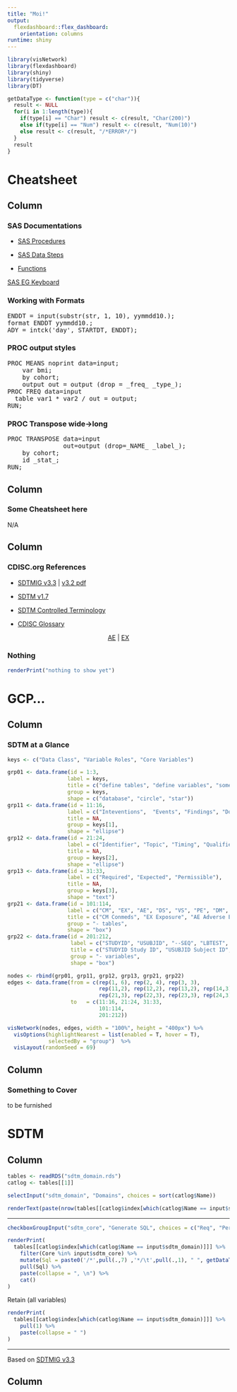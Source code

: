 ```yaml
---
title: "Moi!"
output: 
  flexdashboard::flex_dashboard:
    orientation: columns
runtime: shiny
---
```


```r
library(visNetwork)
library(flexdashboard)
library(shiny)
library(tidyverse)
library(DT)

getDataType <- function(type = c("char")){
  result <- NULL
  for(i in 1:length(type)){
    if(type[i] == "Char") result <- c(result, "Char(200)")
    else if(type[i] == "Num") result <- c(result, "Num(10)")
    else result <- c(result, "/*ERROR*/")
  }
  result
}
```

Cheatsheet
=======================================================================

Column
-----------------------------------------------------------------------

### SAS Documentations

- [SAS Procedures](https://go.documentation.sas.com/?cdcId=pgmsascdc&cdcVersion=9.4_3.4&docsetId=allprodsproc&docsetTarget=procedures.htm&locale=en)

- [SAS Data Steps](https://go.documentation.sas.com/?cdcId=pgmsascdc&cdcVersion=9.4_3.4&docsetId=lestmtsref&docsetTarget=p08st7rzfn0dgin1fml8hq40hlho.htm&locale=en)

- [Functions](https://go.documentation.sas.com/?cdcId=pgmsascdc&cdcVersion=9.4_3.4&docsetId=lefunctionsref&docsetTarget=n01f5qrjoh9h4hn1olbdpb5pr2td.htm&locale=en)

[SAS EG Keyboard](http://support.sas.com/documentation/cdl/en/hostwin/69955/HTML/default/viewer.htm#p0726xzb9e7fp7n1sjiml5m2cedu.htm)

### Working with Formats


<pre>
ENDDT = input(substr(str, 1, 10), yymmdd10.);
format ENDDT yymmdd10.;
ADY = intck('day', STARTDT, ENDDT);
</pre>


### PROC output styles

<pre>
PROC MEANS noprint data=input;
	var bmi;
	by cohort;
	output out = output (drop = _freq_ _type_);
PROC FREQ data=input
  table var1 * var2 / out = output;
RUN;
</pre>

### PROC Transpose wide->long

<pre>
PROC TRANSPOSE data=input 
               out=output (drop=_NAME_ _label_);
	by cohort;
	id _stat_;
RUN;
</pre>



Column
-----------------------------------------------------------------------

### Some Cheatsheet here

N/A

Column
-----------------------------------------------------------------------

### CDISC.org References

- [SDTMIG v3.3](https://www.cdisc.org/standards/foundational/sdtmig/sdtmig-v3-3) | [v3.2 pdf](https://www.cdisc.org/system/files/members/standard/foundational/sdtmig/sdtmig_20v3.2_20noportfolio.pdf)

- [SDTM v1.7](https://www.cdisc.org/standards/foundational/sdtm/sdtm-v1-7)

- [SDTM Controlled Terminology](https://evs.nci.nih.gov/ftp1/CDISC/SDTM/SDTM%20Terminology.html)

- [CDISC Glossary](https://www.cdisc.org/system/files/members/standard/foundational/glossary/CDISC%20Glossary%20v11.pdf)

<center>
[AE](https://www.cdisc.org/standards/foundational/sdtmig/sdtmig-v3-3#Adverse+Events) | [EX](https://www.cdisc.org/standards/foundational/sdtmig/sdtmig-v3-3#Exposure)
</center>

### Nothing

```r
renderPrint("nothing to show yet")
```

GCP...
=======================================================================

Column
-----------------------------------------------------------------------

### SDTM at a Glance

```r
keys <- c("Data Class", "Variable Roles", "Core Variables")

grp01 <- data.frame(id = 1:3,
                   label = keys,
                   title = c("define tables", "define variables", "some "),
                   group = keys,
                   shape = c("database", "circle", "star"))
grp11 <- data.frame(id = 11:16,
                   label = c("Inteventions",  "Events", "Findings", "Domain", "Trial Design", "Relationship"),
                   title = NA,
                   group = keys[1],
                   shape = "ellipse")
grp12 <- data.frame(id = 21:24,
                   label = c("Identifier", "Topic", "Timing", "Qualifier"),
                   title = NA,
                   group = keys[2],
                   shape = "ellipse")
grp13 <- data.frame(id = 31:33,
                   label = c("Required", "Expected", "Permissible"),
                   title = NA,
                   group = keys[3], 
                   shape = "text")
grp21 <- data.frame(id = 101:114,
                   label = c("CM", "EX", "AE", "DS", "VS", "PE", "DM", "CO", "SV", "TA", "TI", "TV", "RELREC", "SUPP--"),
                   title = c("CM Conmeds", "EX Exposure", "AE Adverse Events", "DS Disposition Events", "VS Vital Signs", "PE Pysical Exam", "DM Demographics", "CO Comments", "SV Subject Visits", "TA Trial Arms", "TI Trial Inclusion", "TV Trial Visits", "RELREC Related Records", "SUPP-- Supplemental Qualifiers"),
                   group = "- tables",
                   shape = "box")
grp22 <- data.frame(id = 201:212,
                    label = c("STUDYID", "USUBJID", "--SEQ", "LBTEST", "AETERM", "CMTRT", "LBDTC", "AESTDTC", "EXENDTC", "LBORRES", "AESEV", "CMDOSE"),
                    title = c("STUDYID Study ID", "USUBJID Subject ID", "--SEQ Sequence ID", "LBTEST Lab Test Name", "AETERM Adverse Event Term", "CMTRT Reported Drug Name", "LBDTC Lab Assessment Date", "AESTDTC Adverse Event Start Date", "EXENDTC Exposure End Date", "LBORRES Lab Test Result", "AESEV Adverse Event Severity", "CMDOSE Conmed Dose"),
                    group = "- variables",
                    shape = "box")

nodes <- rbind(grp01, grp11, grp12, grp13, grp21, grp22)
edges <- data.frame(from = c(rep(1, 6), rep(2, 4), rep(3, 3),
                             rep(11,2), rep(12,2), rep(13,2), rep(14,3), rep(15,3), rep(16,2),
                             rep(21,3), rep(22,3), rep(23,3), rep(24,3)),
                    to   = c(11:16, 21:24, 31:33,
                             101:114,
                             201:212))

visNetwork(nodes, edges, width = "100%", height = "400px") %>%
  visOptions(highlightNearest = list(enabled = T, hover = T), 
             selectedBy = "group")  %>%
  visLayout(randomSeed = 69)
```

Column
-----------------------------------------------------------------------

### Something to Cover

to be furnished


SDTM {style="position:relative; height:auto"}
=======================================================================

Column {.sidebar}
-----------------------------------------------------------------------

```r
tables <- readRDS("sdtm_domain.rds")
catlog <- tables[[1]]

selectInput("sdtm_domain", "Domains", choices = sort(catlog$Name))

renderText(paste(nrow(tables[[catlog$index[which(catlog$Name == input$sdtm_domain)]]]), "variables"))
```

<hr />

```r
checkboxGroupInput("sdtm_core", "Generate SQL", choices = c("Req", "Perm", "Exp"), selected = c("Req", "Exp"))

renderPrint(
  tables[[catlog$index[which(catlog$Name == input$sdtm_domain)]]] %>% 
    filter(Core %in% input$sdtm_core) %>%
    mutate(Sql = paste0('/*',pull(.,7) ,'*/\t',pull(.,1), " ", getDataType(pull(., 3)), ' "', pull(., 2), '"')) %>%
    pull(Sql) %>% 
    paste(collapse = ", \n") %>%
    cat()
)
```

Retain (all variables)

```r
renderPrint(
  tables[[catlog$index[which(catlog$Name == input$sdtm_domain)]]] %>%
    pull(1) %>%
    paste(collapse = " ")
)
```

<hr />

Based on [SDTMIG v3.3](https://www.cdisc.org/standards/foundational/sdtmig/sdtmig-v3-3)

Column {style="height:auto; min-height: 300pc; overflow: auto;"}
-----------------------------------------------------------------------

### Tables

```r
renderDT(tables[[catlog$index[which(catlog$Name == input$sdtm_domain)]]],
                    options = list(pageLength = 50, dom = 'lfpt'))
```

end.